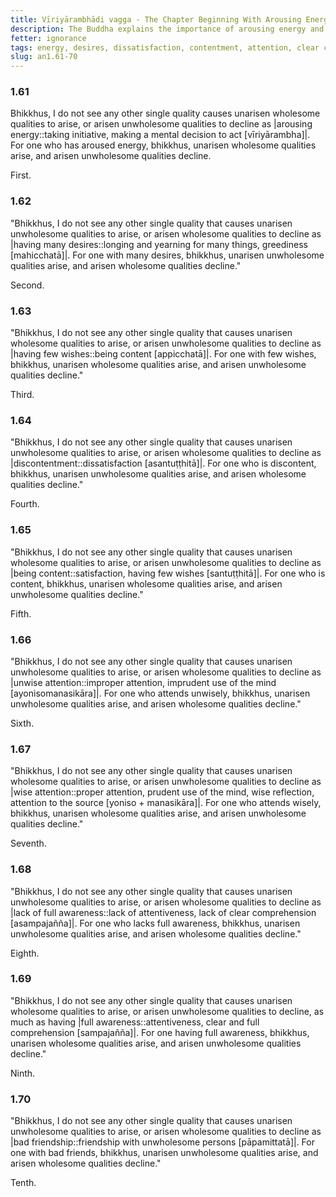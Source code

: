 ```yaml
---
title: Vīriyārambhādi vagga - The Chapter Beginning With Arousing Energy
description: The Buddha explains the importance of arousing energy and the consequences of having many desires, few desires, dissatisfaction, contentment, (careless) attention, |wise::careful, mindful| attention, lack of clear comprehension, clear |comprehension::attentiveness|, and bad friendship.
fetter: ignorance
tags: energy, desires, dissatisfaction, contentment, attention, clear comprehension, friends, wholesome, unwholesome, an, an1
slug: an1.61-70
---
```


### 1.61

Bhikkhus, I do not see any other single quality causes unarisen wholesome qualities to arise, or arisen unwholesome qualities to decline as \|arousing energy::taking initiative, making a mental decision to act [vīriyārambha]|. For one who has aroused energy, bhikkhus, unarisen wholesome qualities arise, and arisen unwholesome qualities decline.

First.

### 1.62

"Bhikkhus, I do not see any other single quality that causes unarisen unwholesome qualities to arise, or arisen wholesome qualities to decline as \|having many desires::longing and yearning for many things, greediness [mahicchatā]|. For one with many desires, bhikkhus, unarisen unwholesome qualities arise, and arisen wholesome qualities decline."

Second.

### 1.63

"Bhikkhus, I do not see any other single quality that causes unarisen wholesome qualities to arise, or arisen unwholesome qualities to decline as \|having few wishes::being content [appicchatā]|. For one with few wishes, bhikkhus, unarisen wholesome qualities arise, and arisen unwholesome qualities decline."

Third.

### 1.64

"Bhikkhus, I do not see any other single quality that causes unarisen unwholesome qualities to arise, or arisen wholesome qualities to decline as |discontentment::dissatisfaction [asantuṭṭhitā]|. For one who is discontent, bhikkhus, unarisen unwholesome qualities arise, and arisen wholesome qualities decline."

Fourth.

### 1.65

"Bhikkhus, I do not see any other single quality that causes unarisen wholesome qualities to arise, or arisen unwholesome qualities to decline as \|being content::satisfaction, having few wishes [santuṭṭhitā]|. For one who is content, bhikkhus, unarisen wholesome qualities arise, and arisen unwholesome qualities decline."

Fifth.

### 1.66

"Bhikkhus, I do not see any other single quality that causes unarisen unwholesome qualities to arise, or arisen wholesome qualities to decline as \|unwise attention::improper attention, imprudent use of the mind [ayonisomanasikāra]|. For one who attends unwisely, bhikkhus, unarisen unwholesome qualities arise, and arisen wholesome qualities decline."

Sixth.

### 1.67

"Bhikkhus, I do not see any other single quality that causes unarisen wholesome qualities to arise, or arisen unwholesome qualities to decline as \|wise attention::proper attention, prudent use of the mind, wise reflection, attention to the source [yoniso + manasikāra]|. For one who attends wisely, bhikkhus, unarisen wholesome qualities arise, and arisen unwholesome qualities decline."

Seventh.

### 1.68

"Bhikkhus, I do not see any other single quality that causes unarisen unwholesome qualities to arise, or arisen wholesome qualities to decline as \|lack of full awareness::lack of attentiveness, lack of clear comprehension [asampajañña]|. For one who lacks full awareness, bhikkhus, unarisen unwholesome qualities arise, and arisen wholesome qualities decline."

Eighth.

### 1.69

"Bhikkhus, I do not see any other single quality that causes unarisen wholesome qualities to arise, or arisen unwholesome qualities to decline, as much as having \|full awareness::attentiveness, clear and full comprehension [sampajañña]|. For one having full awareness, bhikkhus, unarisen wholesome qualities arise, and arisen unwholesome qualities decline."

Ninth.

### 1.70

"Bhikkhus, I do not see any other single quality that causes unarisen unwholesome qualities to arise, or arisen wholesome qualities to decline as \|bad friendship::friendship with unwholesome persons [pāpamittatā]|. For one with bad friends, bhikkhus, unarisen unwholesome qualities arise, and arisen wholesome qualities decline."

Tenth.